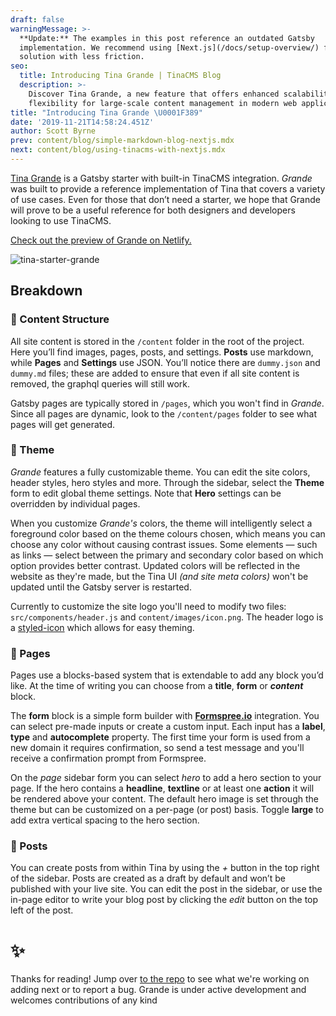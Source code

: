 ```yaml
---
draft: false
warningMessage: >-
  **Update:** The examples in this post reference an outdated Gatsby
  implementation. We recommend using [Next.js](/docs/setup-overview/) for a
  solution with less friction.
seo:
  title: Introducing Tina Grande | TinaCMS Blog
  description: >-
    Discover Tina Grande, a new feature that offers enhanced scalability and
    flexibility for large-scale content management in modern web applications.
title: "Introducing Tina Grande \U0001F389"
date: '2019-11-21T14:58:24.451Z'
author: Scott Byrne
prev: content/blog/simple-markdown-blog-nextjs.mdx
next: content/blog/using-tinacms-with-nextjs.mdx
---
```


[Tina Grande](https://github.com/tinacms/tina-starter-grande "Tina Grande Repo") is a Gatsby starter with built-in TinaCMS integration. *Grande* was built to provide a reference implementation of Tina that covers a variety of use cases. Even for those that don’t need a starter, we hope that Grande will prove to be a useful reference for both designers and developers looking to use TinaCMS.

[Check out the preview of Grande on Netlify.](https://tina-starter-grande.netlify.com/ "Tina Grande Preview - Netlify")

![tina-starter-grande](/img/blog/announcing-tina-grande/Blog_image.png)

## Breakdown

### 🧱 Content Structure

All site content is stored in the `/content` folder in the root of the project. Here you’ll find images, pages, posts, and settings. **Posts** use markdown, while **Pages** and **Settings** use JSON. You’ll notice there are `dummy.json` and `dummy.md` files; these are added to ensure that even if all site content is removed, the graphql queries will still work.

Gatsby pages are typically stored in `/pages`, which you won't find in *Grande*. Since all pages are dynamic, look to the `/content/pages` folder to see what pages will get generated.

### 🎨 Theme

*Grande* features a fully customizable theme. You can edit the site colors, header styles, hero styles and more. Through the sidebar, select the **Theme** form to edit global theme settings. Note that **Hero** settings can be overridden by individual pages.

When you customize *Grande's* colors, the theme will intelligently select a foreground color based on the theme colours chosen, which means you can choose any color without causing contrast issues. Some elements — such as links — select between the primary and secondary color based on which option provides better contrast. Updated colors will be reflected in the website as they're made, but the Tina UI *(and site meta colors)* won't be updated until the Gatsby server is restarted.

Currently to customize the site logo you'll need to modify two files: `src/components/header.js` and `content/images/icon.png`. The header logo is a [styled-icon](https://styled-icons.js.org/) which allows for easy theming.

### 📄 Pages

Pages use a blocks-based system that is extendable to add any block you’d like. At the time of writing you can choose from a **title**, **form** or ***content*** block.

The **form** block is a simple form builder with **[Formspree.io](https://formspree.io/ "Formspree.io")** integration. You can select pre-made inputs or create a custom input. Each input has a **label**, **type** and **autocomplete** property. The first time your form is used from a new domain it requires confirmation, so send a test message and you'll receive a confirmation prompt from Formspree.

On the *page* sidebar form you can select *hero* to add a hero section to your page. If the hero contains a **headline**, **textline** or at least one **action** it will be rendered above your content. The default hero image is set through the theme but can be customized on a per-page (or post) basis. Toggle **large** to add extra vertical spacing to the hero section.

### 📝 Posts

You can create posts from within Tina by using the *+* button in the top right of the sidebar. Posts are created as a draft by default and won’t be published with your live site. You can edit the post in the sidebar, or use the in-page editor to write your blog post by clicking the *edit* button on the top left of the post.

# ✨

Thanks for reading! Jump over [to the repo](https://github.com/tinacms/tina-starter-grande) to see what we're working on adding next or to report a bug. Grande is under active development and welcomes contributions of any kind
